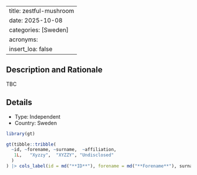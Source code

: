 
---
title: zestful-mushroom
date: 2025-10-08
categories: [Sweden]
acronyms:
  insert_loa: false
---

## Description and Rationale

TBC

## Details

* Type: Independent
* Country: Sweden

```r
library(gt)

gt(tibble::tribble(
  ~id, ~forename, ~surname,  ~affiliation,
   1L,   "Xyzzy",  "XYZZY", "Undisclosed"
  )
) |> cols_label(id = md("**ID**"), forename = md("**Forename**"), surname ~ md("**Surname**"), affiliation ~ md("**Affiliation**"))
```
